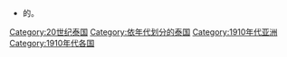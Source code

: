 *'''{{C|1910年代}}'''的'''{{C|泰国|暹罗王国/泰国}}'''。
{{DecadeCategoryNav|decade=1910|topic=暹罗}}

[[Category:20世纪泰国|Category:20世纪泰国]]
[[Category:依年代划分的泰国|Category:依年代划分的泰国]]
[[Category:1910年代亚洲|Category:1910年代亚洲]]
[[Category:1910年代各国|Category:1910年代各国]]